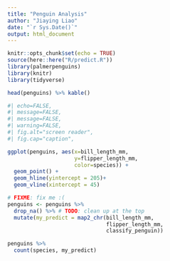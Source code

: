 ```yaml
---
title: "Penguin Analysis"
author: "Jiaying Liao"
date: "`r Sys.Date()`"
output: html_document
---
```


```r
knitr::opts_chunk$set(echo = TRUE)
source(here::here("R/predict.R"))
library(palmerpenguins)
library(knitr)
library(tidyverse)
```


```r
head(penguins) %>% kable()
```


```r
#| echo=FALSE,
#| message=FALSE,
#| message=FALSE,
#| warning=FALSE,
#| fig.alt="screen reader",
#| fig.cap="caption",

ggplot(penguins, aes(x=bill_length_mm, 
                     y=flipper_length_mm,
                     color=species)) +
  geom_point() +
  geom_hline(yintercept = 205)+
  geom_vline(xintercept = 45)
```


```r
# FIXME: fix me :(
penguins <- penguins %>%
  drop_na() %>% # TODO: clean up at the top
  mutate(my_predict = map2_chr(bill_length_mm, 
                               flipper_length_mm, 
                               classify_penguin))
```

```r
penguins %>%
  count(species, my_predict)
```

